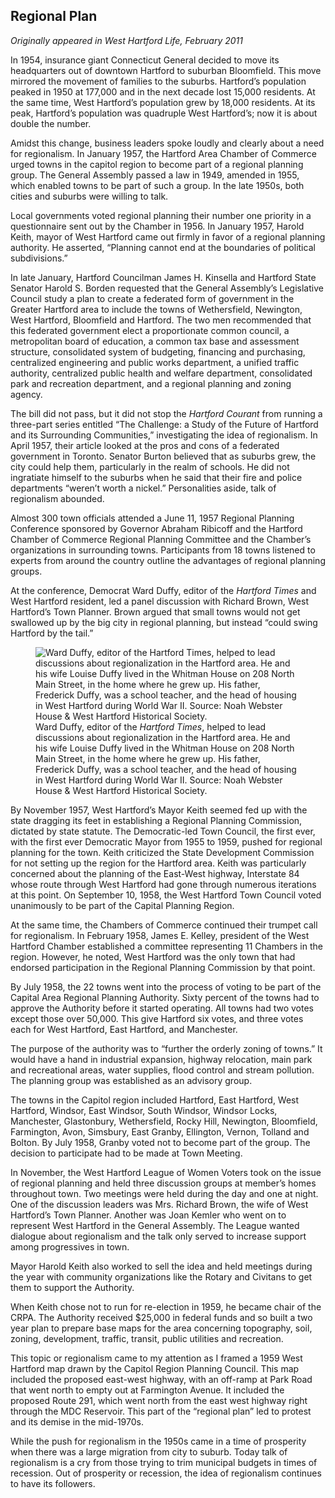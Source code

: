 ## Regional Plan {-}

*Originally appeared in West Hartford Life, February 2011*

In 1954, insurance giant Connecticut General decided to move its headquarters out of downtown Hartford to suburban Bloomfield. This move mirrored the movement of families to the suburbs. Hartford’s population peaked in 1950 at 177,000 and in the next decade lost 15,000 residents. At the same time, West Hartford’s population grew by 18,000 residents. At its peak, Hartford’s population was quadruple West Hartford’s; now it is about double the number.

Amidst this change, business leaders spoke loudly and clearly about a need for regionalism. In January 1957, the Hartford Area Chamber of Commerce urged towns in the capitol region to become part of a regional planning group. The General Assembly passed a law in 1949, amended in 1955, which enabled towns to be part of such a group. In the late 1950s, both cities and suburbs were willing to talk.

Local governments voted regional planning their number one priority in a questionnaire sent out by the Chamber in 1956. In January 1957, Harold Keith, mayor of West Hartford came out firmly in favor of a regional planning authority. He asserted, “Planning cannot end at the boundaries of political subdivisions.”

In late January, Hartford Councilman James H. Kinsella and Hartford State Senator Harold S. Borden requested that the General Assembly’s Legislative Council study a plan to create a federated form of government in the Greater Hartford area to include the towns of Wethersfield, Newington, West Hartford, Bloomfield and Hartford. The two men recommended that this federated government elect a proportionate common council, a metropolitan board of education, a common tax base and assessment structure, consolidated system of budgeting, financing and purchasing, centralized engineering and public works department, a unified traffic authority, centralized public health and welfare department, consolidated park and recreation department, and a regional planning and zoning agency.

The bill did not pass, but it did not stop the *Hartford Courant* from running a three-part series entitled “The Challenge: a Study of the Future of Hartford and its Surrounding Communities,” investigating the idea of regionalism. In April 1957, their article looked at the pros and cons of a federated government in Toronto. Senator Burton believed that as suburbs grew, the city could help them, particularly in the realm of schools. He did not ingratiate himself to the suburbs when he said that their fire and police departments “weren’t worth a nickel.” Personalities aside, talk of regionalism abounded.

Almost 300 town officials attended a June 11, 1957 Regional Planning Conference sponsored by Governor Abraham Ribicoff and the Hartford Chamber of Commerce Regional Planning Committee and the Chamber’s organizations in surrounding towns. Participants from 18 towns listened to experts from around the country outline the advantages of regional planning groups.

At the conference, Democrat Ward Duffy, editor of the *Hartford Times* and West Hartford resident, led a panel discussion with Richard Brown, West Hartford’s Town Planner. Brown argued that small towns would not get swallowed up by the big city in regional planning, but instead “could swing Hartford by the tail.”

![Ward Duffy, editor of the *Hartford Times*, helped to lead discussions about regionalization in the Hartford area. He and his wife Louise Duffy lived in the Whitman House on 208 North Main Street, in the home where he grew up. His father, Frederick Duffy, was a school teacher, and the head of housing in West Hartford during World War II. Source: Noah Webster House & West Hartford Historical Society.](images/09-ward-duffy.jpg)

By November 1957, West Hartford’s Mayor Keith seemed fed up with the state dragging its feet in establishing a Regional Planning Commission, dictated by state statute. The Democratic-led Town Council, the first ever, with the first ever Democratic Mayor from 1955 to 1959, pushed for regional planning for the town. Keith criticized the State Development Commission for not setting up the region for the Hartford area. Keith was particularly concerned about the planning of the East-West highway, Interstate 84 whose route through West Hartford had gone through numerous iterations at this point. On September 10, 1958, the West Hartford Town Council voted unanimously to be part of the Capital Planning Region.

At the same time, the Chambers of Commerce continued their trumpet call for regionalism. In February 1958, James E. Kelley, president of the West Hartford Chamber established a committee representing 11 Chambers in the region. However, he noted, West Hartford was the only town that had endorsed participation in the Regional Planning Commission by that point.

By July 1958, the 22 towns went into the process of voting to be part of the Capital Area Regional Planning Authority. Sixty percent of the towns had to approve the Authority before it started operating. All towns had two votes except those over 50,000. This give Hartford six votes, and three votes each for West Hartford, East Hartford, and Manchester.

The purpose of the authority was to “further the orderly zoning of towns.” It would have a hand in industrial expansion, highway relocation, main park and recreational areas, water supplies, flood control and stream pollution. The planning group was established as an advisory group.

The towns in the Capitol region included Hartford, East Hartford, West Hartford, Windsor, East Windsor, South Windsor, Windsor Locks, Manchester, Glastonbury, Wethersfield, Rocky Hill, Newington, Bloomfield, Farmington, Avon, Simsbury, East Granby, Ellington, Vernon, Tolland and Bolton. By July 1958, Granby voted not to become part of the group. The decision to participate had to be made at Town Meeting.

In November, the West Hartford League of Women Voters took on the issue of regional planning and held three discussion groups at member’s homes throughout town. Two meetings were held during the day and one at night. One of the discussion leaders was Mrs. Richard Brown, the wife of West Hartford’s Town Planner. Another was Joan Kemler who went on to represent West Hartford in the General Assembly. The League wanted dialogue about regionalism and the talk only served to increase support among progressives in town.

Mayor Harold Keith also worked to sell the idea and held meetings during the year with community organizations like the Rotary and Civitans to get them to support the Authority.

When Keith chose not to run for re-election in 1959, he became chair of the CRPA. The Authority received $25,000 in federal funds and so built a two year plan to prepare base maps for the area concerning topography, soil, zoning, development, traffic, transit, public utilities and recreation.

This topic or regionalism came to my attention as I framed a 1959 West Hartford map drawn by the Capitol Region Planning Council. This map included the proposed east-west highway, with an off-ramp at Park Road that went north to empty out at Farmington Avenue. It included the proposed Route 291, which went north from the east west highway right through the MDC Reservoir. This part of the “regional plan” led to protest and its demise in the mid-1970s.

While the push for regionalism in the 1950s came in a time of prosperity when there was a large migration from city to suburb. Today talk of regionalism is a cry from those trying to trim municipal budgets in times of recession. Out of prosperity or recession, the idea of regionalism continues to have its followers.
